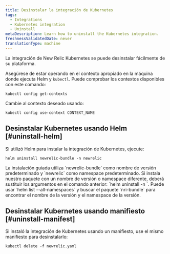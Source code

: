 ```yaml
---
title: Desinstalar la integración de Kubernetes
tags:
  - Integrations
  - Kubernetes integration
  - Uninstall
metaDescription: Learn how to uninstall the Kubernetes integration.
freshnessValidatedDate: never
translationType: machine
---
```


La integración de New Relic Kubernetes se puede desinstalar fácilmente de su plataforma.

Asegúrese de estar operando en el contexto apropiado en la máquina donde ejecuta Helm y `kubectl`. Puede comprobar los contextos disponibles con este comando:

```
kubectl config get-contexts
```

Cambie al contexto deseado usando:

```
kubectl config use-context CONTEXT_NAME
```

## Desinstalar Kubernetes usando Helm [#uninstall-helm]

Si utilizó Helm para instalar la integración de Kubernetes, ejecute:

```
helm uninstall newrelic-bundle -n newrelic
```

<Callout variant="important">
  La instalación guiada utiliza `newrelic-bundle` como nombre de versión predeterminado y `newrelic` como namespace predeterminado. Si instala nuestro paquete con un nombre de versión o namespace diferente, deberá sustituir los argumentos en el comando anterior: `helm uninstall <RELEASE-NAME> -n <RELEASE-NAMESPACE>`. Puede usar `helm list --all-namespaces` y buscar el paquete `nri-bundle` para encontrar el nombre de la versión y el namespace de la versión.
</Callout>

## Desinstalar Kubernetes usando manifiesto [#uninstall-manifest]

Si instaló la integración de Kubernetes usando un manifiesto, use el mismo manifiesto para desinstalarlo:

```
kubectl delete -f newrelic.yaml
```
